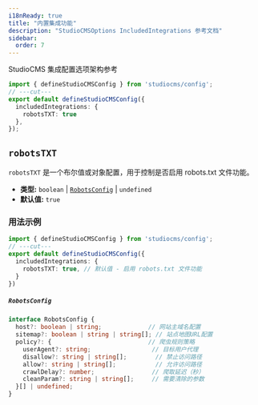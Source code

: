```yaml
---
i18nReady: true
title: "内置集成功能"
description: "StudioCMSOptions IncludedIntegrations 参考文档"
sidebar:
  order: 7
---
```



StudioCMS 集成配置选项架构参考

```ts twoslash title="studiocms.config.mjs"
import { defineStudioCMSConfig } from 'studiocms/config';
// ---cut---
export default defineStudioCMSConfig({
  includedIntegrations: {
    robotsTXT: true
  },
});
```

## `robotsTXT`

`robotsTXT` 是一个布尔值或对象配置，用于控制是否启用 robots.txt 文件功能。

- **类型:** `boolean` | [`RobotsConfig`](#robotsconfig) | `undefined`
- **默认值:** `true`

### 用法示例

```ts twoslash {3} title="studiocms.config.mjs"
import { defineStudioCMSConfig } from 'studiocms/config';
// ---cut---
export default defineStudioCMSConfig({
  includedIntegrations: {
    robotsTXT: true, // 默认值 - 启用 robots.txt 文件功能
  }
})
```

##### `RobotsConfig`

```ts
interface RobotsConfig {
  host?: boolean | string;             // 网站主域名配置
  sitemap?: boolean | string | string[]; // 站点地图URL配置
  policy?: {                           // 爬虫规则策略
    userAgent?: string;                 // 目标用户代理
    disallow?: string | string[];        // 禁止访问路径
    allow?: string | string[];           // 允许访问路径
    crawlDelay?: number;                // 爬取延迟（秒）
    cleanParam?: string | string[];     // 需要清除的参数
  }[] | undefined;
}
```